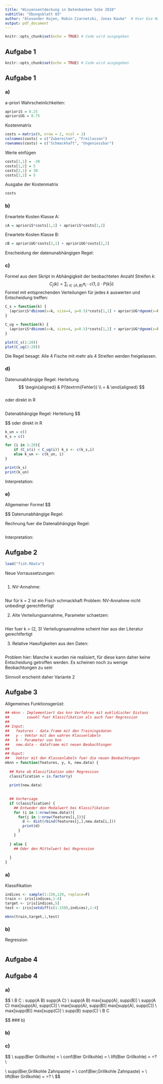 ```yaml
---
title: "Wissensentdeckung in Datenbanken SoSe 2018"
subtitle: "Übungsblatt 03"
author: "Alexander Kojen, Robin Czarnetzki, Jonas Kauke"  # Hier Die Nammen aller Gruppenmitglieder eintragen!
output: pdf_document
---
```


```r
knitr::opts_chunk$set(echo = TRUE) # Code wird ausgegeben
```
## Aufgabe 1

```r
knitr::opts_chunk$set(echo = TRUE) # Code wird ausgegeben
```
## Aufgabe 1

### a)
a-priori Wahrscheinlichkeiten:
```r
aprioriS = 0.25
aprioriUG = 0.75
```


Kostenmatrix
```r

costs = matrix(0, nrow = 2, ncol = 2)
colnames(costs) = c("Zubereiten", "Freilassen")
rownames(costs) = c("Schmackhaft", "Ungeniessbar")
```

Werte einfügen
```r
costs[1,1] = -30
costs[1,2] = 5
costs[2,1] = 30
costs[2,2] = 5
```

Ausgabe der Kostenmatrix
```r
costs
```

### b)

Erwartete Kosten Klasse A:
```r
cA = aprioriS*costs[1,1] + aprioriS*costs[1,2]
```

Erwartete Kosten Klasse B:
```r
cB = aprioriUG*costs[2,1] + aprioriUG*costs[2,2]
```

Enscheidung der datenunabhängigen Regel:


### c)
Formel aus dem Skript in Abhängigkeit der beobachteten Anzahl Streifen $k$:  
$$
C_j(k) = \sum_{i \in \{A,B\}} π_i · c(1,i) · P(k|i)
$$ 
Formel mit entsprechenden Verteilungen für jedes $k$ auswerten und Entscheidung treffen:

```r
C_s = function(k) {
  (aprioriS*dbinom(x=k, size=4, p=0.5)*costs[1,1] + aprioriUG*dgeom(x=k,prob=0.3)*costs[2,1])
}

C_ug = function(k) {
  (aprioriS*dbinom(x=k, size=4, p=0.5)*costs[1,2] + aprioriUG*dgeom(x=k,prob=0.3)*costs[2,2])
}

plot(C_s(1:20))
plot(C_ug(1:20))

```


Die Regel besagt: Alle 4 Fische mit mehr als 4 Streifen werden freigelassen.


### d)
Datenunabhängige Regel:
Herleitung
$$
\begin{aligned}
& P(\textrm{Fehler}) \\
= &
\end{aligned}
$$  
oder direkt in R
```r

```




Datenabhängige Regel:
Herleitung
$$

$$
oder direkt in R
```r

k_un = c()
k_s = c()

for (i in 1:20){
    if (C_s(i) < C_ug(i)) k_s <- c(k_s,i)
    else k_un <- c(k_un, i)
}

print(k_s)
print(k_un)


```
Interpretation:

### e)
Allgemeiner Formel
$$

$$
Datenunabhängige Regel:


Rechnung fuer die Datenabhängige Regel:
```r

```

Interpretation:

## Aufgabe 2
```r
load("fish.RData")
```

Neue Vorraussetzungen:
```r

```


1. NV-Annahme:
```r

```
Nur für k = 2 ist ein Fisch schmackhaft
Problem: NV-Annahme nicht unbedingt gerechtfertigt

2. Alte Verteilungsannahme, Parameter schaetzen:
```r

```
Hier fuer k = (2, 3)
Verteilugnsannahme scheint hier aus der Literatur gerechtfertigt


3. Relative Haeufigkeiten aus den Daten:
```r

```

Problem hier: Manche k wurden nie realisiert, für diese
kann daher keine Entscheidung getroffen werden. Es scheinen noch
zu wenige Beobachtungen zu sein

Sinnvoll erscheint daher Variante 2


## Aufgabe 3
Allgemeines Funktionsgerüst:
```r
## mknn - Implementiert das knn Verfahren mit euklidischer Distanz
##        sowohl fuer Klassifikation als auch fuer Regression
## 
## Input:
##   features - data.frame mit den Trainingsdaten
##   y - Vektor mit den wahren Klassenlabeln
##   k - Parameter von knn
##   new.data - dataframe mit neuen Beobachtungen
##
## Ouput:
##   Vektor mit den Klassenlabeln fuer die neuen Beobachtungen
mknn = function(features, y, k, new.data) {
  
  ## Rate ob Klassifikation oder Regression
  classification = is.factor(y)
  
  print(new.data)
  
  
  ## Vorhersage
  if (classification) {
    ## Entweder den Modalwert bei Klassifikation
    for (i in 1:nrow(new.data)){
      for(j in 1:nrow(features[i,])){
        d <- dist(rbind(features[j,],new.data[i,]))
        print(d)
      }
    }
    
  } else {
    ## Oder den Mittelwert bei Regression
    
  }
}
```
### a)
Klassifikation
```r

indices <- sample(1:150,120, replace=F)
train <- iris[indices,1:4]
target <- iris[indices,5]
test <- iris[setdiff(c(1:150),indices),1:4]

mknn(train,target,1,test)

```

### b)
Regression
```r

```



## Aufgabe 4
## Aufgabe 4

### a)
$$
\text{Zu zeigen:}\\
\forall B \subseteq C : supp(A \cup B) 	\geq supp(A \cup C) \\
	\equiv supp(A \cup B) \leq max[supp(A), supp(B)] \geq \\ supp(A \cup C) \leq max[supp(A), supp(C)] \\
	\equiv max[supp(A), supp(B)] \geq max[supp(A), supp(C)] \\
	\equiv max[supp(B)] \geq max[supp(C)] \\
	\equiv supp(B) \geq supp(C) \\
	\equiv B \subseteq C

$$
### b)

### b)
\begin{itemize}
  \item[1)]
  \item[2)]
  \item[3)]
  \item[4)]
  \item[5)]
  \item[6)]
\end{itemize}

### c)
$$
\text{1)} \\
supp(Bier \rightarrow Grillkohle) = \frac{1}{2} \\
conf(Bier \rightarrow Grillkohle) = \frac{2}{3} \\
lift(Bier \rightarrow Grillkohle) = \frac{4*?}{\frac{3}{4}*\frac{1}{2}}=? \\

\text{2)} \\
supp(Bier,Grillkohle \rightarrow Zahnpaste) = \frac{1}{4} \\
conf(Bier,Grillkohle \rightarrow Zahnpaste) = \frac{1}{2} \\
lift(Bier \rightarrow Grillkohle) = \frac{4*?}{\frac{3}{4}*\frac{1}{2}}=? \\
$$

